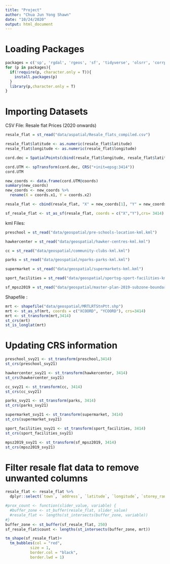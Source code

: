 ```yaml
---
title: "Project"
author: "Chua Jun Yong Shawn"
date: "10/24/2020"
output: html_document
---
```


# Loading Packages 
```r
packages = c('sp', 'rgdal', 'rgeos', 'sf', 'tidyverse', 'olsrr', 'corrplot', 'ggpubr', 'sf', 'spdep', 'GWmodel', 'tmap', 'tidyverse', 'raster')
for (p in packages){
  if(!require(p, character.only = T)){
    install.packages(p)
  }
  library(p,character.only = T)
}
```

# Importing Datasets
CSV File: Resale flat Prices (2020 onwards)
```r
resale_flat = st_read("data/aspatial/Resale_flats_compiled.csv")

resale_flat$latitude <- as.numeric(resale_flat$latitude)
resale_flat$longitude <- as.numeric(resale_flat$longitude)

cord.dec = SpatialPoints(cbind(resale_flat$longitude, resale_flat$latitude), proj4string=CRS("+proj=longlat"))

cord.UTM <- spTransform(cord.dec, CRS("+init=epsg:3414"))
cord.UTM

new_coords <- data.frame(cord.UTM@coords)
summary(new_coords)
new_coords <- new_coords %>%
  rename(X = coords.x1, Y = coords.x2)

resale_flat <- cbind(resale_flat, "X" = new_coords[1], "Y" = new_coords[2])

sf_resale_flat <- st_as_sf(resale_flat, coords = c("X","Y"),crs= 3414)
```

kml Files: 
```r
preschool = st_read("data/geospatial/pre-schools-location-kml.kml")

hawkercenter = st_read("data/geospatial/hawker-centres-kml.kml")

cc = st_read("data/geospatial/community-clubs-kml.kml")

parks = st_read("data/geospatial/nparks-parks-kml.kml")

supermarket = st_read("data/geospatial/supermarkets-kml.kml")

sport_facilities = st_read("data/geospatial/sportsg-sport-facilities-kml.kml")

sf_mpsz2019 = st_read("data/geospatial/master-plan-2019-subzone-boundary-no-sea-kml.kml")

```

Shapefile : 
```r
mrt <- shapefile("data/geospatial/MRTLRTStnPtt.shp")
mrt <- st_as_sf(mrt, coords = c("XCOORD", "YCOORD"), crs=3414)
mrt <- st_transform(mrt,3414)
st_crs(mrt)
st_is_longlat(mrt)
```


# Updating CRS information
```r
preschool_svy21 <- st_transform(preschool,3414)
st_crs(preschool_svy21)

hawkercenter_svy21 <- st_transform(hawkercenter, 3414)
st_crs(hawkercenter_svy21)

cc_svy21 <- st_transform(cc, 3414)
st_crs(cc_svy21)

parks_svy21 <- st_transform(parks, 3414)
st_crs(parks_svy21)

supermarket_svy21 <- st_transform(supermarket, 3414)
st_crs(supermarket_svy21)

sport_facilities_svy21 <- st_transform(sport_facilities, 3414)
st_crs(sport_facilities_svy21)

mpsz2019_svy21 <- st_transform(sf_mpsz2019, 3414)
st_crs(mpsz2019_svy21)

```


# Filter resale flat data to remove unwanted columns
```r
resale_flat <- resale_flat %>%
  dplyr::select(`town`, `address`, `latitude`, `longitude`, `storey_range`, `floor_area_sqm`, `remaining_lease`, `resale_price`)
```

```r
#prox_count <- function(slider_value, variable) {
  #buffer_zone <- st_buffer(resale_flat, slider_value)
  #resale_flat <- lengths(st_intersects(buffer_zone, variable))
#}
buffer_zone <- st_buffer(sf_resale_flat, 250)
sf_resale_flat$count <- lengths(st_intersects(buffer_zone, mrt))
```

```r
tm_shape(sf_resale_flat)+
  tm_bubbles(col = "red",
           size = 1,
           border.col = "black",
           border.lwd = 1)


```